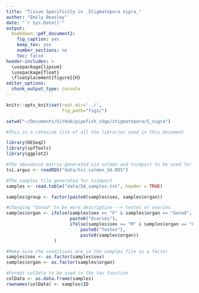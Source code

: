 ```yaml
---
title: "Tissue Specificity in _Stigmatopora nigra_"
author: "Emily Beasley"
date: "`r Sys.Date()`"
output:
  bookdown::pdf_document2:
    fig_caption: yes
    keep_tex: yes
    number_sections: no
    toc: false
header-includes: >
  \usepackage{lipsum}
  \usepackage{float}
  \floatplacement{figure}{H}
editor_options:
  chunk_output_type: console
---
```


```r
knitr::opts_knit$set(root.dir='../',
                     fig_path="figs/")
```

``` r
setwd("~/Documents/GitHub/pipefish_sbge/stigmatopora/S_nigra")

#This is a cohesive list of all the libraries used in this document

library(DESeq2)
library(spfTools)
library(ggplot2)


```

``` r
#The abundance matrix generated via salmon and tximport to be used for the DE analysis
txi.argus <- readRDS("data/txi.salmon_SA.RDS")

#The samples file generated for tximport
samples <- read.table("data/SA_samples.txt", header = TRUE)

samples$group <- factor(paste0(samples$sex, samples$organ))

#Changing "Gonad" to be more descriptive --> testes or ovaries
samples$organ <- ifelse(samples$sex == "F" & samples$organ == "Gonad",
                        paste0("Ovaries"),
                        ifelse(samples$sex == "M" & samples$organ == "Gonad",
                            paste0("Testes"),
                            paste0(samples$organ))
                  )

#Make sure the conditions are in the samples file as a factor
samples$sex <- as.factor(samples$sex)
samples$organ <- as.factor(samples$organ)

#Format colData to be used in the tau function
colData <- as.data.frame(samples)
rownames(colData) <- samples$ID
```